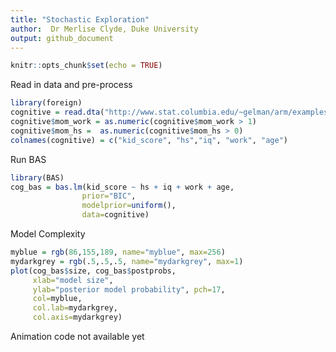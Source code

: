 ```yaml
---
title: "Stochastic Exploration"
author:  Dr Merlise Clyde, Duke University
output: github_document
---
```


```r
knitr::opts_chunk$set(echo = TRUE)
```

Read in data and pre-process
```r
library(foreign)
cognitive = read.dta("http://www.stat.columbia.edu/~gelman/arm/examples/child.iq/kidiq.dta")
cognitive$mom_work = as.numeric(cognitive$mom_work > 1)
cognitive$mom_hs =  as.numeric(cognitive$mom_hs > 0)
colnames(cognitive) = c("kid_score", "hs","iq", "work", "age") 
```
Run BAS

```r
library(BAS)
cog_bas = bas.lm(kid_score ~ hs + iq + work + age,
                prior="BIC",
                modelprior=uniform(),
                data=cognitive)
```

Model Complexity

```r
myblue = rgb(86,155,189, name="myblue", max=256)
mydarkgrey = rgb(.5,.5,.5, name="mydarkgrey", max=1)
plot(cog_bas$size, cog_bas$postprobs, 
     xlab="model size", 
     ylab="posterior model probability", pch=17,
     col=myblue,
     col.lab=mydarkgrey,
     col.axis=mydarkgrey)
```

Animation code not available yet
